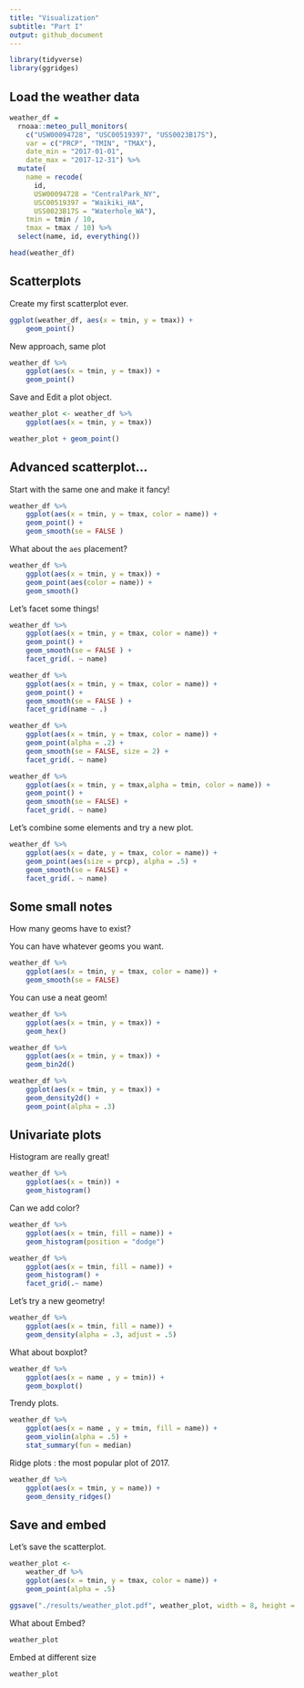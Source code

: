 ```yaml
---
title: "Visualization"
subtitle: "Part I"
output: github_document
---
```


```r
library(tidyverse)
library(ggridges)
```

## Load the weather data

```r
weather_df = 
  rnoaa::meteo_pull_monitors(
    c("USW00094728", "USC00519397", "USS0023B17S"),
    var = c("PRCP", "TMIN", "TMAX"), 
    date_min = "2017-01-01",
    date_max = "2017-12-31") %>%
  mutate(
    name = recode(
      id, 
      USW00094728 = "CentralPark_NY", 
      USC00519397 = "Waikiki_HA",
      USS0023B17S = "Waterhole_WA"),
    tmin = tmin / 10,
    tmax = tmax / 10) %>%
  select(name, id, everything())

head(weather_df)
```

## Scatterplots

Create my first scatterplot ever.

```r
ggplot(weather_df, aes(x = tmin, y = tmax)) +
    geom_point()
```

New approach, same plot

```r
weather_df %>% 
    ggplot(aes(x = tmin, y = tmax)) +
    geom_point()
```

Save and Edit a plot object.

```r
weather_plot <- weather_df %>% 
    ggplot(aes(x = tmin, y = tmax))

weather_plot + geom_point()
```

## Advanced scatterplot...

Start with the same one and make it fancy!

```r
weather_df %>% 
    ggplot(aes(x = tmin, y = tmax, color = name)) +
    geom_point() +
    geom_smooth(se = FALSE )
```
What about the `aes` placement?

```r
weather_df %>% 
    ggplot(aes(x = tmin, y = tmax)) +
    geom_point(aes(color = name)) +
    geom_smooth()
```

Let's facet some things!

```r
weather_df %>% 
    ggplot(aes(x = tmin, y = tmax, color = name)) +
    geom_point() +
    geom_smooth(se = FALSE ) +
    facet_grid(. ~ name)
```
```r
weather_df %>% 
    ggplot(aes(x = tmin, y = tmax, color = name)) +
    geom_point() +
    geom_smooth(se = FALSE ) +
    facet_grid(name ~ .)
```
```r
weather_df %>% 
    ggplot(aes(x = tmin, y = tmax, color = name)) +
    geom_point(alpha = .2) +
    geom_smooth(se = FALSE, size = 2) +
    facet_grid(. ~ name)
```
```r
weather_df %>% 
    ggplot(aes(x = tmin, y = tmax,alpha = tmin, color = name)) +
    geom_point() +
    geom_smooth(se = FALSE) +
    facet_grid(. ~ name)
```

Let's combine some elements and try a new plot.

```r
weather_df %>% 
    ggplot(aes(x = date, y = tmax, color = name)) +
    geom_point(aes(size = prcp), alpha = .5) +
    geom_smooth(se = FALSE) +
    facet_grid(. ~ name)
```

## Some small notes

How many geoms have to exist?

You can have whatever geoms you want.

```r
weather_df %>% 
    ggplot(aes(x = tmin, y = tmax, color = name)) +
    geom_smooth(se = FALSE)
```

You can use a neat geom!

```r
weather_df %>% 
    ggplot(aes(x = tmin, y = tmax)) +
    geom_hex()
```
```r
weather_df %>% 
    ggplot(aes(x = tmin, y = tmax)) +
    geom_bin2d()
```
```r
weather_df %>% 
    ggplot(aes(x = tmin, y = tmax)) +
    geom_density2d() +
    geom_point(alpha = .3)
```

## Univariate plots

Histogram are really great!

```r
weather_df %>% 
    ggplot(aes(x = tmin)) +
    geom_histogram()
```
Can we add color?

```r
weather_df %>% 
    ggplot(aes(x = tmin, fill = name)) +
    geom_histogram(position = "dodge")
```
```r
weather_df %>% 
    ggplot(aes(x = tmin, fill = name)) +
    geom_histogram() +
    facet_grid(.~ name)
```

Let's try a new geometry!

```r
weather_df %>% 
    ggplot(aes(x = tmin, fill = name)) +
    geom_density(alpha = .3, adjust = .5)
```
What about boxplot?

```r
weather_df %>% 
    ggplot(aes(x = name , y = tmin)) +
    geom_boxplot()
```

Trendy plots.

```r
weather_df %>% 
    ggplot(aes(x = name , y = tmin, fill = name)) + 
    geom_violin(alpha = .5) +
    stat_summary(fun = median)
```
Ridge plots : the most popular plot of 2017.

```r
weather_df %>% 
    ggplot(aes(x = tmin, y = name)) +
    geom_density_ridges()
```

## Save and embed

Let's save the scatterplot.

```r
weather_plot <- 
    weather_df %>% 
    ggplot(aes(x = tmin, y = tmax, color = name)) +
    geom_point(alpha = .5)

ggsave("./results/weather_plot.pdf", weather_plot, width = 8, height = 5)
```

What about Embed?

```r
weather_plot
```

Embed at different size

```r
weather_plot
```
